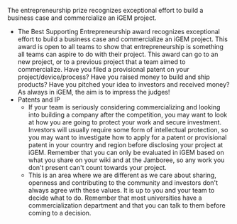 The entrepreneurship prize recognizes exceptional effort to build a business case and commercialize an iGEM project.



- The Best Supporting Entrepreneurship award recognizes exceptional effort to build a business case and commercialize an iGEM project. This award is open to all teams to show that entrepreneurship is something all teams can aspire to do with their project. This award can go to an new project, or to a previous project that a team aimed to commercialize. Have you filed a provisional patent on your project/device/process? Have you raised money to build and ship products? Have you pitched your idea to investors and received money? As always in iGEM, the aim is to impress the judges!
- Patents and IP
  - If your team is seriously considering commercializing and looking into building a company after the competition, you may want to look at how you are going to protect your work and secure investment. Investors will usually require some form of intellectual protection, so you may want to investigate how to apply for a patent or provisional patent in your country and region before disclosing your project at iGEM. Remember that you can only be evaluated in iGEM based on what you share on your wiki and at the Jamboree, so any work you don't present can't count towards your project.
  - This is an area where we are different as we care about sharing, openness and contributing to the community and investors don't always agree with these values. It is up to you and your team to decide what to do. Remember that most universities have a commercialization department and that you can talk to them before coming to a decision.